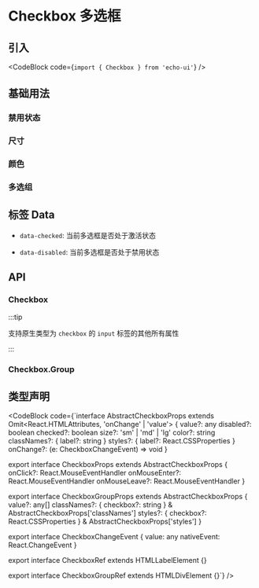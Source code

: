 
# Checkbox 多选框

## 引入

<CodeBlock code={`import { Checkbox } from 'echo-ui'`} />

## 基础用法

<Default />

### 禁用状态

<Disabled />

### 尺寸

<Size />

### 颜色

<Color />

### 多选组

<Group />

## 标签 Data

- `data-checked`: 当前多选框是否处于激活状态

- `data-disabled`: 当前多选框是否处于禁用状态

## API

### Checkbox

:::tip

支持原生类型为 `checkbox` 的 `input` 标签的其他所有属性

:::

<CheckboxAPITable />

### Checkbox.Group

<CheckboxGroupAPITable />

## 类型声明

<CodeBlock code={`interface AbstractCheckboxProps<T> extends Omit<React.HTMLAttributes<T>, 'onChange' | 'value'> {
  value?: any
  disabled?: boolean
  checked?: boolean
  size?: 'sm' | 'md' | 'lg'
  color?: string
  classNames?: { label?: string }
  styles?: { label?: React.CSSProperties }
  onChange?: (e: CheckboxChangeEvent) => void
}

export interface CheckboxProps extends AbstractCheckboxProps<HTMLInputElement> {
  onClick?: React.MouseEventHandler<HTMLElement>
  onMouseEnter?: React.MouseEventHandler<HTMLElement>
  onMouseLeave?: React.MouseEventHandler<HTMLElement>
}

export interface CheckboxGroupProps extends AbstractCheckboxProps<HTMLDivElement> {
  value?: any[]
  classNames?: { checkbox?: string } & AbstractCheckboxProps<HTMLDivElement>['classNames']
  styles?: { checkbox?: React.CSSProperties } & AbstractCheckboxProps<HTMLDivElement>['styles']
}

export interface CheckboxChangeEvent {
  value: any
  nativeEvent: React.ChangeEvent<HTMLInputElement>
}

export interface CheckboxRef extends HTMLLabelElement {}

export interface CheckboxGroupRef extends HTMLDivElement {}`} />
